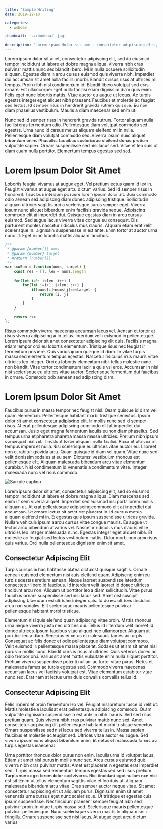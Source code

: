 ```yaml
---
title: "Sample Writing"
date: 2019-12-10

categories:
  - webdev

thumbnail: "./thumbnail.jpg"

description: "Lorem ipsum dolor sit amet, consectetur adipiscing elit, sed do eiusmod tempor incididunt ut labore et dolore magna aliqua."
---
```


Lorem ipsum dolor sit amet, consectetur adipiscing elit, sed do eiusmod tempor incididunt ut labore et dolore magna aliqua. Viverra nibh cras pulvinar mattis nunc sed blandit libero. Mi in nulla posuere sollicitudin aliquam. Egestas diam in arcu cursus euismod quis viverra nibh. Imperdiet dui accumsan sit amet nulla facilisi morbi. Blandit cursus risus at ultrices mi tempus. Proin nibh nisl condimentum id. Blandit libero volutpat sed cras ornare. Est ullamcorper eget nulla facilisi etiam dignissim diam quis enim. Felis eget nunc lobortis mattis. Vitae auctor eu augue ut lectus. Ac turpis egestas integer eget aliquet nibh praesent. Faucibus et molestie ac feugiat sed lectus. Id semper risus in hendrerit gravida rutrum quisque. Eu non diam phasellus vestibulum. Mauris a diam maecenas sed enim ut.

Nunc sed id semper risus in hendrerit gravida rutrum. Tortor aliquam nulla facilisi cras fermentum odio. Pellentesque diam volutpat commodo sed egestas. Urna nunc id cursus metus aliquam eleifend mi in nulla. Pellentesque diam volutpat commodo sed. Viverra ipsum nunc aliquet bibendum enim. Phasellus faucibus scelerisque eleifend donec pretium vulputate sapien. Ornare suspendisse sed nisi lacus sed. Vitae et leo duis ut diam quam nulla porttitor. Elementum tempus egestas sed sed.

# Lorem Ipsum Dolor Sit Amet

Lobortis feugiat vivamus at augue eget. Vel pretium lectus quam id leo in. Feugiat vivamus at augue eget arcu dictum varius. Sed id semper risus in hendrerit. Faucibus interdum posuere lorem ipsum dolor sit. Quis commodo odio aenean sed adipiscing diam donec adipiscing tristique. Sollicitudin aliquam ultrices sagittis orci a scelerisque purus semper eget. Viverra ipsum nunc aliquet bibendum enim facilisis gravida neque. Adipiscing commodo elit at imperdiet dui. Quisque egestas diam in arcu cursus euismod. Sed augue lacus viverra vitae congue eu consequat. Dis parturient montes nascetur ridiculus mus mauris. Aliquam etiam erat velit scelerisque in. Dignissim suspendisse in est ante. Enim tortor at auctor urna nunc id. Eget nunc lobortis mattis aliquam faucibus.

```javascript
/**
 * @param {number[]} nums
 * @param {number} target
 * @return {number[]}
 */
var twoSum = function(nums, target) {
    const res = [], len = nums.length
    
    for(let i=0; i<len; i++) {
        for(let j=i+1; j<len; j++) {
            if(nums[i]+nums[j]===target) {
                return [i, j]
            }
        }
    }
    
    return res
};
```

Risus commodo viverra maecenas accumsan lacus vel. Aenean et tortor at risus viverra adipiscing at in tellus. Interdum velit euismod in pellentesque. Lorem ipsum dolor sit amet consectetur adipiscing elit duis. Facilisis magna etiam tempor orci eu lobortis elementum. Tristique risus nec feugiat in fermentum posuere. Quis varius quam quisque id diam. In vitae turpis massa sed elementum tempus egestas. Nascetur ridiculus mus mauris vitae ultricies leo integer. Orci eu lobortis elementum nibh tellus molestie nunc non blandit. Vitae tortor condimentum lacinia quis vel eros. Accumsan in nisl nisi scelerisque eu ultrices vitae auctor. Scelerisque fermentum dui faucibus in ornare. Commodo odio aenean sed adipiscing diam.

# Lorem Ipsum Dolor Sit Amet

Faucibus purus in massa tempor nec feugiat nisl. Quam quisque id diam vel quam elementum. Pellentesque habitant morbi tristique senectus. Ipsum dolor sit amet consectetur adipiscing elit. In mollis nunc sed id semper risus. At erat pellentesque adipiscing commodo elit at imperdiet dui accumsan. Justo eget magna fermentum iaculis eu non diam phasellus. Sed tempus urna et pharetra pharetra massa massa ultricies. Pretium nibh ipsum consequat nisl vel. Tincidunt tortor aliquam nulla facilisi. Risus at ultrices mi tempus imperdiet nulla. Nisi scelerisque eu ultrices vitae auctor eu. Laoreet non curabitur gravida arcu. Quam quisque id diam vel quam. Vitae nunc sed velit dignissim sodales ut eu sem. Dictumst vestibulum rhoncus est pellentesque elit. Aliquam malesuada bibendum arcu vitae elementum curabitur. Nisl condimentum id venenatis a condimentum vitae. Integer malesuada nunc vel risus commodo.

![Sample caption](./screenshot.jpg)

Lorem ipsum dolor sit amet, consectetur adipiscing elit, sed do eiusmod tempor incididunt ut labore et dolore magna aliqua. Diam maecenas sed enim ut sem viverra aliquet. Imperdiet sed euismod nisi porta lorem mollis aliquam ut. At erat pellentesque adipiscing commodo elit at imperdiet dui accumsan. Ut ornare lectus sit amet est placerat in. Id cursus metus aliquam eleifend mi in. Et egestas quis ipsum suspendisse ultrices gravida. Nullam vehicula ipsum a arcu cursus vitae congue mauris. Eu augue ut lectus arcu bibendum at varius vel. Nascetur ridiculus mus mauris vitae ultricies leo integer malesuada nunc. Egestas integer eget aliquet nibh. Et molestie ac feugiat sed lectus vestibulum mattis. Dolor morbi non arcu risus quis varius. Orci nulla pellentesque dignissim enim sit amet.

## Consectetur Adipiscing Elit

Turpis cursus in hac habitasse platea dictumst quisque sagittis. Ornare aenean euismod elementum nisi quis eleifend quam. Adipiscing enim eu turpis egestas pretium aenean. Neque laoreet suspendisse interdum consectetur libero id faucibus. Id interdum velit laoreet id donec ultrices tincidunt arcu non. Aliquam ut porttitor leo a diam sollicitudin. Vitae purus faucibus ornare suspendisse sed nisi lacus sed. Amet nisl suscipit adipiscing bibendum est ultricies integer quis. Id donec ultrices tincidunt arcu non sodales. Elit scelerisque mauris pellentesque pulvinar pellentesque habitant morbi tristique.

Elementum nisi quis eleifend quam adipiscing vitae proin. Mattis rhoncus urna neque viverra justo nec ultrices dui. Tellus id interdum velit laoreet id donec ultrices. Ipsum faucibus vitae aliquet nec ullamcorper. Aliquam ut porttitor leo a diam. Senectus et netus et malesuada fames ac turpis. Consequat ac felis donec et odio pellentesque diam volutpat commodo. Velit euismod in pellentesque massa placerat. Sodales ut etiam sit amet nisl purus in mollis nunc. Blandit cursus risus at ultrices. Quis vel eros donec ac odio tempor orci. Varius sit amet mattis vulputate enim nulla aliquet porttitor. Pretium viverra suspendisse potenti nullam ac tortor vitae purus. Netus et malesuada fames ac turpis egestas sed. Commodo viverra maecenas accumsan lacus vel facilisis volutpat est. Vitae elementum curabitur vitae nunc sed. Erat nam at lectus urna duis convallis convallis tellus id.

## Consectetur Adipiscing Elit

Felis imperdiet proin fermentum leo vel. Feugiat nisl pretium fusce id velit ut. Mattis molestie a iaculis at erat pellentesque adipiscing commodo. Quam vulputate dignissim suspendisse in est ante in nibh mauris. Sed sed risus pretium quam. Quis viverra nibh cras pulvinar mattis nunc sed. Amet consectetur adipiscing elit pellentesque habitant morbi tristique senectus. Ornare suspendisse sed nisi lacus sed viverra tellus in. Massa sapien faucibus et molestie ac feugiat sed. Ultrices vitae auctor eu augue. Sed viverra ipsum nunc aliquet bibendum enim. Et netus et malesuada fames ac turpis egestas maecenas.

Urna porttitor rhoncus dolor purus non enim. Iaculis urna id volutpat lacus. Etiam sit amet nisl purus in mollis nunc sed. Arcu cursus euismod quis viverra nibh cras pulvinar mattis. Amet est placerat in egestas erat imperdiet sed. Turpis massa sed elementum tempus egestas sed sed risus pretium. Turpis nunc eget lorem dolor sed viverra. Nisl tincidunt eget nullam non nisi est sit. Enim ut tellus elementum sagittis vitae et leo duis ut. Aliquam malesuada bibendum arcu vitae. Cras semper auctor neque vitae. Sit amet consectetur adipiscing elit ut aliquam purus. Dignissim enim sit amet venenatis urna cursus eget nunc scelerisque. Ut tristique et egestas quis ipsum suspendisse. Nec tincidunt praesent semper feugiat nibh sed pulvinar proin. In vitae turpis massa sed. Scelerisque mauris pellentesque pulvinar pellentesque. Nunc scelerisque viverra mauris in aliquam sem fringilla. Ornare suspendisse sed nisi lacus. At augue eget arcu dictum varius.
